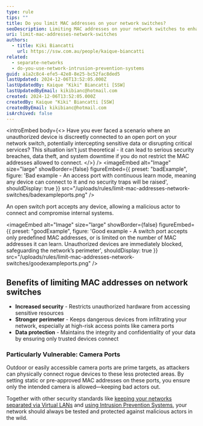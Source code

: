 ```yaml
---
type: rule
tips: ""
title: Do you limit MAC addresses on your network switches?
seoDescription: Limiting MAC addresses on your network switches to enhance security, control access, and optimize network performance. Learn how and why to implement MAC address restrictions effectively.
uri: limit-mac-addresses-network-switches
authors:
  - title: Kiki Biancatti
    url: https://ssw.com.au/people/kaique-biancatti
related:
  - separate-networks
  - do-you-use-network-intrusion-prevention-systems
guid: a1a2c8c4-efe5-42e8-8e25-bc52fac8ded5
lastUpdated: 2024-12-06T13:52:05.000Z
lastUpdatedBy: Kaique "Kiki" Biancatti [SSW]
lastUpdatedByEmail: kikibianc@hotmail.com
created: 2024-12-06T13:52:05.000Z
createdBy: Kaique "Kiki" Biancatti [SSW]
createdByEmail: kikibianc@hotmail.com
isArchived: false
---
```


<introEmbed
  body={<>
Have you ever faced a scenario where an unauthorized device is discreetly connected to an open port on your network switch, potentially intercepting sensitive data or disrupting critical services? This situation isn’t just theoretical - it can lead to serious security breaches, data theft, and system downtime if you do not restrict the MAC addresses allowed to connect.
  </>}
/>
<imageEmbed
  alt="Image"
  size="large"
  showBorder={false}
  figureEmbed={{
    preset: "badExample",
    figure: 'Bad example - An access port with continuous learn mode, meaning any device can connect to it and no security traps will be raised',
    shouldDisplay: true
  }}
  src="/uploads/rules/limit-mac-addresses-network-switches/badexampleports.png"
/>

An open switch port accepts any device, allowing a malicious actor to connect and compromise internal systems.

<imageEmbed
  alt="Image"
  size="large"
  showBorder={false}
  figureEmbed={{
    preset: "goodExample",
    figure: 'Good example - A switch port accepts only predefined MAC addresses, or is limited on the number of MAC addresses it can learn. Unauthorized devices are immediately blocked, safeguarding the network’s perimeter',
    shouldDisplay: true
  }}
  src="/uploads/rules/limit-mac-addresses-network-switches/goodexampleports.png"
/>

## Benefits of limiting MAC addresses on network switches

* **Increased security** - Restricts unauthorized hardware from accessing sensitive resources
* **Stronger perimeter** - Keeps dangerous devices from infiltrating your network, especially at high-risk access points like camera ports
* **Data protection** - Maintains the integrity and confidentiality of your data by ensuring only trusted devices connect

### Particularly Vulnerable: Camera Ports

Outdoor or easily accessible camera ports are prime targets, as attackers can physically connect rogue devices to these less protected areas. By setting static or pre-approved MAC addresses on these ports, you ensure only the intended camera is allowed—keeping bad actors out.

Together with other security standards like [keeping your networks separated via Virtual LANs](/separate-networks/) and [using Intrusion Prevention Systems](/do-you-use-network-intrusion-prevention-systems/), your network should always be tested and protected against malicious actors in the wild.
